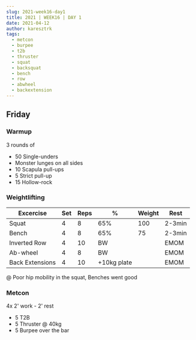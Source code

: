 ```yaml
---
slug: 2021-week16-day1
title: 2021 | WEEK16 | DAY 1
date: 2021-04-12
author: karesztrk
tags:
  - metcon
  - burpee
  - t2b
  - thruster
  - squat
  - backsquat
  - bench
  - row
  - abwheel
  - backextension
---
```

## Friday

### Warmup

3 rounds of

* 50 Single-unders
* Monster lunges on all sides
* 10 Scapula pull-ups
* 5 Strict pull-up
* 15 Hollow-rock

### Weightlifting

| Excercise       | Set | Reps | %           | Weight | Rest   |
| --------------- | --- | ---- | ----------- | ------ | ------ |
| Squat           | 4   | 8    | 65%         | 100    | 2-3min |
| Bench           | 4   | 8    | 65%         | 75     | 2-3min |
| Inverted Row    | 4   | 10   | BW          |        | EMOM   |
| Ab-wheel        | 4   | 8    | BW          |        | EMOM   |
| Back Extensions | 4   | 10   | +10kg plate |        | EMOM   |

@ Poor hip mobility in the squat, Benches went good

### Metcon

4x 2' work - 2' rest

* 5 T2B
* 5 Thruster @ 40kg
* 5 Burpee over the bar